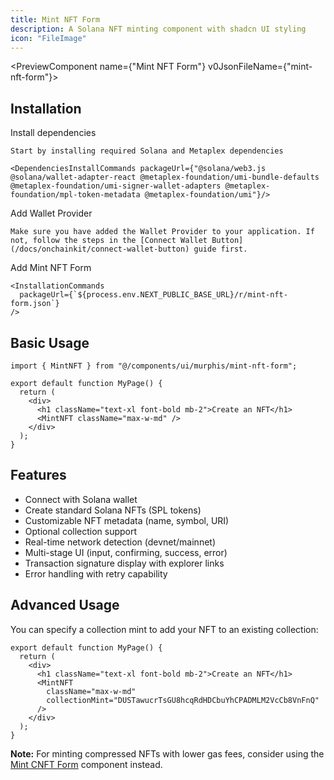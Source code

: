 ```yaml
---
title: Mint NFT Form
description: A Solana NFT minting component with shadcn UI styling
icon: "FileImage"
---
```


<PreviewComponent name={"Mint NFT Form"} v0JsonFileName={"mint-nft-form"}>
  <MintNFT className="max-w-md" />
</PreviewComponent>

## Installation

<Steps>
  <Step>
    Install dependencies

    Start by installing required Solana and Metaplex dependencies

    <DependenciesInstallCommands packageUrl={"@solana/web3.js @solana/wallet-adapter-react @metaplex-foundation/umi-bundle-defaults @metaplex-foundation/umi-signer-wallet-adapters @metaplex-foundation/mpl-token-metadata @metaplex-foundation/umi"}/>

  </Step>

  <Step>
    Add Wallet Provider

    Make sure you have added the Wallet Provider to your application. If not, follow the steps in the [Connect Wallet Button](/docs/onchainkit/connect-wallet-button) guide first.

  </Step>

  <Step>
    Add Mint NFT Form

    <InstallationCommands
      packageUrl={`${process.env.NEXT_PUBLIC_BASE_URL}/r/mint-nft-form.json`}
    />

  </Step>
</Steps>

## Basic Usage

```tsx
import { MintNFT } from "@/components/ui/murphis/mint-nft-form";
```

```tsx
export default function MyPage() {
  return (
    <div>
      <h1 className="text-xl font-bold mb-2">Create an NFT</h1>
      <MintNFT className="max-w-md" />
    </div>
  );
}
```

## Features

- Connect with Solana wallet
- Create standard Solana NFTs (SPL tokens)
- Customizable NFT metadata (name, symbol, URI)
- Optional collection support
- Real-time network detection (devnet/mainnet)
- Multi-stage UI (input, confirming, success, error)
- Transaction signature display with explorer links
- Error handling with retry capability

## Advanced Usage

You can specify a collection mint to add your NFT to an existing collection:

```tsx
export default function MyPage() {
  return (
    <div>
      <h1 className="text-xl font-bold mb-2">Create an NFT</h1>
      <MintNFT
        className="max-w-md"
        collectionMint="DUSTawucrTsGU8hcqRdHDCbuYhCPADMLM2VcCb8VnFnQ"
      />
    </div>
  );
}
```

**Note:** For minting compressed NFTs with lower gas fees, consider using the [Mint CNFT Form](/docs/onchainkit/mint-cnft-form) component instead.
